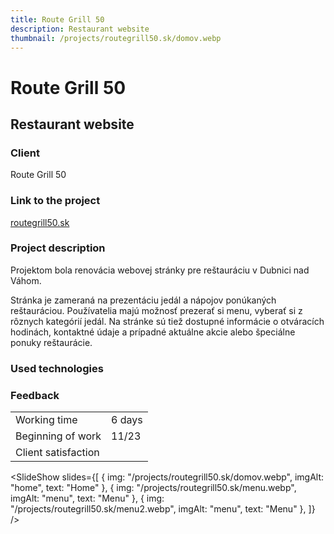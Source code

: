```yaml
---
title: Route Grill 50
description: Restaurant website
thumbnail: /projects/routegrill50.sk/domov.webp 
---
```



# Route Grill 50

## Restaurant website 

### Client

Route Grill 50

### Link to the project

[routegrill50.sk](https://routegrill50.sk)

### Project description

Projektom bola renovácia webovej stránky pre reštauráciu v Dubnici nad Váhom.

Stránka je zameraná na prezentáciu
jedál a nápojov ponúkaných reštauráciou. Používatelia majú možnosť prezerať si menu,
vyberať si z rôznych kategórií jedál. Na stránke sú tiež dostupné informácie o 
otváracích hodinách, kontaktné údaje a prípadné aktuálne
akcie alebo špeciálne ponuky reštaurácie.

### Used technologies

<div class="not-prose mt-5 flex flex-wrap gap-7">
  <Technology name="Astro" color="#7310a3" size={40}>
    <Icon name="simple-icons:astro" size={40} />
  </Technology>
  <Technology name="TypeScript" color="#3178c6" size={40}>
    <Icon name="logos:typescript-icon" size={40} />
  </Technology>
  <Technology name="tailwindcss" color="#139494" size={40}>
    <Icon name="logos:tailwindcss-icon" size={40} />
  </Technology>
</div>

### Feedback

|                     |                              |
| ------------------- | ---------------------------- |
| Working time        | 6 days                       |
| Beginning of work   | 11/23                        |
| Client satisfaction | <StarsRating rating={4.5} /> |

<SlideShow
  slides={[
    { img: "/projects/routegrill50.sk/domov.webp", imgAlt: "home", text: "Home" },
    { img: "/projects/routegrill50.sk/menu.webp", imgAlt: "menu", text: "Menu" },
    { img: "/projects/routegrill50.sk/menu2.webp", imgAlt: "menu", text: "Menu" },
  ]}
/>
